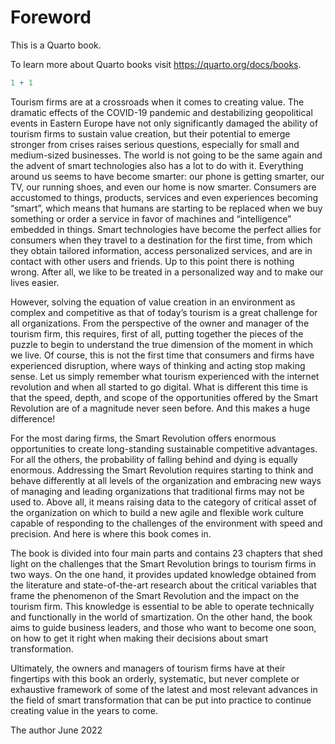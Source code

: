 # Foreword {.unnumbered}

This is a Quarto book.

To learn more about Quarto books visit <https://quarto.org/docs/books>.

```r
1 + 1
```

Tourism firms are at a crossroads when it comes to creating value. The dramatic effects of the COVID-19 pandemic and destabilizing geopolitical events in Eastern Europe have not only significantly damaged the ability of tourism firms to sustain value creation, but their potential to emerge stronger from crises raises serious questions, especially for small and medium-sized businesses. The world is not going to be the same again and the advent of smart technologies also has a lot to do with it. Everything around us seems to have become smarter: our phone is getting smarter, our TV, our running shoes, and even our home is now smarter. Consumers are accustomed to things, products, services and even experiences becoming “smart”, which means that humans are starting to be replaced when we buy something or order a service in favor of machines and “intelligence” embedded in things. Smart technologies have become the perfect allies for consumers when they travel to a destination for the first time, from which they obtain tailored information, access personalized services, and are in contact with other users and friends. Up to this point there is nothing wrong. After all, we like to be treated in a personalized way and to make our lives easier.

However, solving the equation of value creation in an environment as complex and competitive as that of today’s tourism is a great challenge for all organizations. From the perspective of the owner and manager of the tourism firm, this requires, first of all, putting together the pieces of the puzzle to begin to understand the true dimension of the moment in which we live. Of course, this is not the first time that consumers and firms have experienced disruption, where ways of thinking and acting stop making sense. Let us simply remember what tourism experienced with the internet revolution and when all started to go digital. What is different this time is that the speed, depth, and scope of the opportunities offered by the Smart Revolution are of a magnitude never seen before. And this makes a huge difference!

For the most daring firms, the Smart Revolution offers enormous opportunities to create long-standing sustainable competitive advantages. For all the others, the probability of falling behind and dying is equally enormous. Addressing the Smart Revolution requires starting to think and behave differently at all levels of the organization and embracing new ways of managing and leading organizations that traditional firms may not be used to. Above all, it means raising data to the category of critical asset of the organization on
which to build a new agile and flexible work culture capable of responding to the challenges of the environment with speed and precision. And here is where this book comes in.

The book is divided into four main parts and contains 23 chapters that shed light on the challenges that the Smart Revolution brings to tourism firms in two ways. On the one hand, it provides updated knowledge obtained from the literature and state-of-the-art research about the critical variables that frame the phenomenon of the Smart Revolution and the impact on the tourism firm. This knowledge is essential to be able to operate technically and functionally in the world of smartization. On the other hand, the book aims to guide business leaders, and those who want to become one soon, on how to get it right when making their decisions about smart transformation.

Ultimately, the owners and managers of tourism firms have at their fingertips with this book an orderly, systematic, but never complete or exhaustive framework of some of the latest and most relevant advances in the field of smart transformation that can be put into practice to continue creating value in the years to come.

The author
June 2022